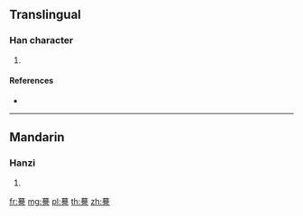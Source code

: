 {{character info/new}}
==Translingual==

===Han character===
{{Han char|rn=149|rad=言|as=11|sn=18|four=|canj=TAKR}}

# {{defn|Han|sort=言11}}

====References====
* {{Han ref|kx=1177.190|dkj=35865|dj=1641.360|hdz=64005.020|uh=8B29|ud=35625}}

----

==Mandarin==

===Hanzi===
{{cmn-hanzi|pin=[[mò]] ([[mo4]])|wg=mo<sup>4</sup>}}

# {{defn|lang=cmn|sort=言11}}

[[fr:謩]]
[[mg:謩]]
[[pl:謩]]
[[th:謩]]
[[zh:謩]]